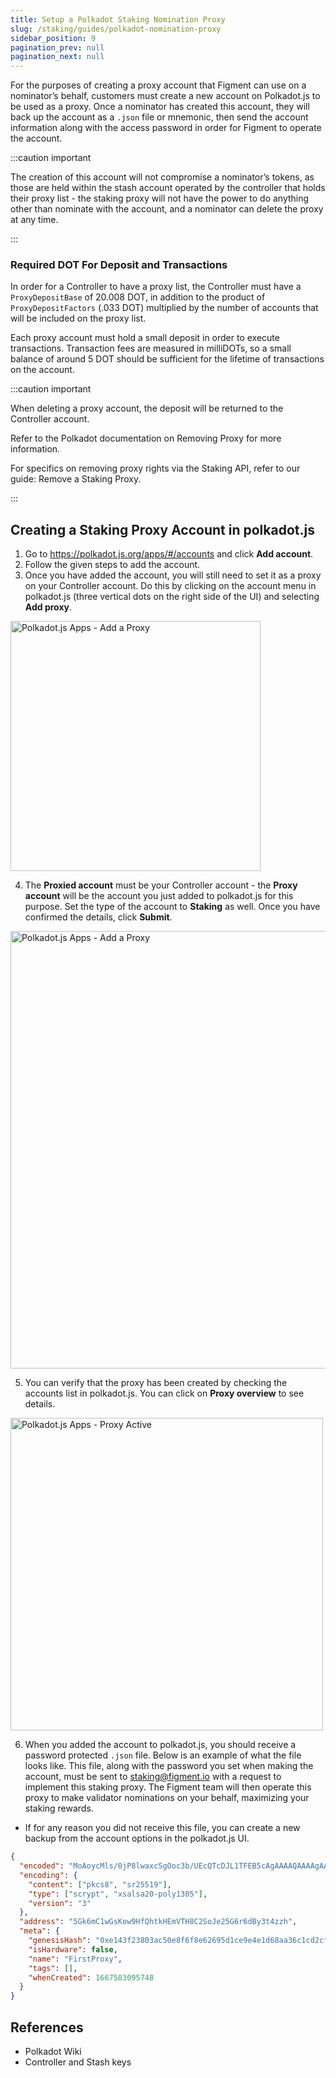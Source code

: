 ```yaml
---
title: Setup a Polkadot Staking Nomination Proxy
slug: /staking/guides/polkadot-nomination-proxy
sidebar_position: 9
pagination_prev: null
pagination_next: null
---
```



For the purposes of creating a proxy account that Figment can use on a nominator’s
behalf, customers must create a new account on Polkadot.js to be used as a proxy.
Once a nominator has created this account, they will back up the account as a `.json` file
or mnemonic, then send the account information along with the access password in order for
Figment to operate the account.

:::caution important

The creation of this account will not compromise a nominator’s tokens,
as those are held within the stash account operated by the
controller that holds their proxy list - the staking proxy will not have the power to do
anything other than nominate with the account, and a nominator can delete the proxy at
any time.

:::

### Required DOT For Deposit and Transactions

In order for a Controller to have a proxy list, the Controller must have a
`ProxyDepositBase` of 20.008 DOT, in addition to the product of `ProxyDepositFactors` (.033 DOT)
multiplied by the number of accounts that will be included on the proxy list.

Each proxy account must hold a small deposit in order to execute transactions.
Transaction fees are measured in milliDOTs, so a small balance of around 5 DOT should be sufficient for the lifetime of transactions on the account.

:::caution important

When deleting a proxy account, the deposit will be returned to the Controller account.

Refer to the Polkadot documentation on <Link to="https://wiki.polkadot.network/docs/learn-proxies#removing-proxy">Removing Proxy</Link> for more information.

For specifics on removing proxy rights via the Staking API, refer to our guide: <Link to="/guides/staking-api/remove-staking-proxy">Remove a Staking Proxy</Link>.

:::

## Creating a Staking Proxy Account in polkadot.js

1. Go to <Link to="https://polkadot.js.org/apps/#/accounts">https://polkadot.js.org/apps/#/accounts</Link> and click **Add account**.
2. Follow the given steps to add the account.
3. Once you have added the account, you will still need to set it as a proxy on your Controller account. Do this by clicking on the account menu in polkadot.js (three vertical dots on the right side of the UI) and selecting **Add proxy**.

<img
  src={img1}
  width="400"
  className="shadow--tl inline-image"
  alt="Polkadot.js Apps - Add a Proxy"
/>

4. The **Proxied account** must be your Controller account - the **Proxy account** will be the account you just added to polkadot.js for this purpose. Set the type of the account to **Staking** as well. Once you have confirmed the details, click **Submit**.

<img
  src={img2}
  width="700"
  className="shadow--tl inline-image"
  alt="Polkadot.js Apps - Add a Proxy"
/>

5. You can verify that the proxy has been created by checking the accounts list in polkadot.js. You can click on **Proxy overview** to see details.

<img
  src={img3}
  width="500"
  className="shadow--tl inline-image"
  alt="Polkadot.js Apps - Proxy Active"
/>

6. When you added the account to polkadot.js, you should receive a password protected `.json` file. Below is an example of what the file looks like.
   This file, along with the password you set when making the account, must be sent to <Link to="mailto:staking@figment.io">staking@figment.io</Link> with a request to implement this staking proxy. The Figment team will then operate this proxy to make validator nominations on your behalf, maximizing your staking rewards.

- If for any reason you did not receive this file, you can create a new backup from the account options in the polkadot.js UI.

```json
{
  "encoded": "MoAoycMls/0jP8lwaxcSgOoc3b/UEcQTcDJL1TFEB5cAgAAAAQAAAAgAAACWbWFR374N1mmw4l9IOyzSsy/HfBYAqmLKifd4qhfhL89zr1FlNKVAJozgN3Br8eAUjIfF0VcIIjqemCv2PJ3F8IMLaNO2IZ/PNxg3X7VEVdANjBAscAMSmWhLfEQAcqA4vsdsYJo/J1ORV0h0zIetF5WQZ1WaTDAcJLzLXKmEtRweaELSPxVLopKo0l+lHsIyQLS9hCVkTsfdrs6W",
  "encoding": {
    "content": ["pkcs8", "sr25519"],
    "type": ["scrypt", "xsalsa20-poly1305"],
    "version": "3"
  },
  "address": "5Gk6mC1wGsKow9HfQhtkHEmVTH8C2SoJe25G6r6dBy3t4zzh",
  "meta": {
    "genesisHash": "0xe143f23803ac50e8f6f8e62695d1ce9e4e1d68aa36c1cd2cfd15340213f3423e",
    "isHardware": false,
    "name": "FirstProxy",
    "tags": [],
    "whenCreated": 1667583095748
  }
}
```

## References

- <Link to="https://wiki.polkadot.network/docs/">Polkadot Wiki</Link>
- <Link to="https://wiki.polkadot.network/docs/learn-keys#%23%23%22controller%22-and-%22stash%22-keys">
    Controller and Stash keys
  </Link>
